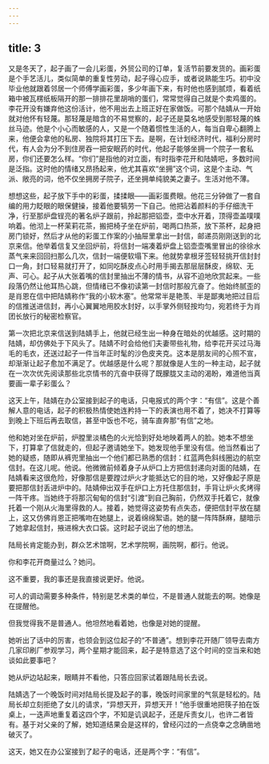 ```yaml
---
---
---
```

title: 3
---




又是冬天了，起子画了一会儿彩蛋，外贸公司的订单，复活节前要发货的。画彩蛋是个手艺活儿，类似简单的重复性劳动，起子得心应手，或者说熟能生巧。初中没毕业他就跟着邻居一个师傅学画彩蛋，多少年画下来，有时他也感到腻烦，看着纸箱中被瓦楞纸板隔开的那一排排花里胡哨的蛋们，常常觉得自己就是个卖鸡蛋的。李花开没有嫌弃他这份活计，他不用出去上班正好在家做饭。可那个陆婧从一开始就对他怀有轻蔑。那轻蔑是暗含的不易觉察的，起子还是莫名地感受到那轻蔑的蛛丝马迹。他是个小心而敏感的人，又是一个随着惯性生活的人，每当自卑心翻腾上来，他便会拿他的私房、独院将其打压下去。是啊，在计划经济时代，福利分房时代，有人会为分不到住房吞一把安眠药的时代，他起子能够坐拥一个院子一套私房，你们还要怎么样。“你们”是指他的对立面，有时指李花开和陆婧吧，多数时间是泛指。这时他的情绪又昂扬起来，他尤其喜欢“坐拥”这个词，这是个主动、气派、敞亮的词，他不仅坐拥房子院子，还坐拥单纯貌美之妻子。生活对他不薄。

想想这些，起子放下手中的彩蛋，揉揉眼——画彩蛋费眼。他花三分钟做了一套自编的用力眨眼的眼保健操，接着他要犒劳一下自己。他把沾着颜料的手仔细洗干净，行至那炉盘锃亮的著名炉子跟前，拎起那把铝壶，壶中水开着，顶得壶盖噗噗响着。他沏上一杯茉莉花茶，搬把椅子坐在炉前，喝两口热茶，放下茶杯，起身把房门锁好，然后才从他的彩蛋工作案的小抽屉里拿出一封信，邮递员刚刚送到的北京来信。他举着信复又坐回炉前，将信封一端凑着炉盘上铝壶壶嘴里冒出的徐徐水蒸气来来回回扫那么几次，信封一端便软塌下来。他就势拿根牙签轻轻挑开信封封口一角，封口轻易就打开了，如同吃酥皮点心时用手揭去那层层酥皮，绵软、无声、可心。起子从大张着嘴的信封里抽出不薄的情书，从容不迫地欣赏起来。一些段落仍然让他耳热心跳，但情绪已不像初读第一封信时那般亢奋了。他始终腻歪的是肖恩在信中把陆婧称作“我的小软木塞”。他常常半是艳羡、半是鄙夷地把过目后的信推送进信封，再小心翼翼地用胶水封好，以手掌外侧轻按均匀，宛若终于为肖团长放行的秘密检察官。

第一次把北京来信送到陆婧手上，他就已经生出一种身在暗处的优越感。这时期的陆婧，却仿佛处于下风头了。陆婧不时会给他们夫妻带些礼物，给李花开买过马海毛的毛衣，还送过起子一件当年正时髦的沙色皮夹克。这本是朋友间的心照不宣，却渐渐让起子愈加不满足了。优越感是什么呢？那就像是人生的一种主动，起子就在一次次优先阅读那些北京情书的亢奋中获得了既朦胧又主动的渴盼，难道他当真要画一辈子彩蛋么？

这天上午，陆婧在办公室接到起子的电话，只电报式的两个字：“有信”。这是个善解人意的电话，起子的积极热情使她连矜持一下的表演也用不着了，她决不打算等到晚上下班后再去取信，甚至中饭也不吃，骑车直奔那“有信”之地。

他和她对坐在炉前，炉膛里淡橘色的火光恰到好处地映着两人的脸。她本不想坐下，打算拿了信就走的，但起子邀请她坐下。她发现他手里没有信。他当然看出了她的疑惑，随即从裤兜里抽出一个他们都已熟悉的信封：红蓝两色斜线圈边的航空信封。在这儿呢。他说。他微微前倾着身子从炉口上方把信封递向对面的陆婧，在陆婧看来这很危险，好像那信是要蹚过炉火才能抵达它的目的地，又好像起子原是要把那信封丢进炉中的。陆婧伸出双手在炉口上方托住那信封，手背让炉火炙烤得一阵干疼。当她终于将那沉甸甸的信封“引渡”到自己胸前，仍然双手托着它，就像托着一个刚从火海里得救的人。接着，她觉得这姿势有点失态，便把信封平放在腿上，这又仿佛肖恩正把嘴吻在她腿上，说着绵绵絮语。她的腿一阵阵酥麻，腿暗示了她拿起信封，掖进棉大衣口袋。这时起子说出了他的想法。

陆局长肯定能办到，群众艺术馆啊，艺术学院啊，画院啊，都行。他说。

你和李花开商量过么？她问。

这不重要，我的事还是我直接说更好。他说。

可人的调动需要多种条件，特别是艺术类的单位，不是普通人就能去的啊。她像是在提醒他。

但我觉得我不是普通人。他坦然地看着她，也像是对她的提醒。

她听出了话中的厉害，也领会到这位起子的“不普通”。想到李花开随厂领导去南方几家印刷厂参观学习，两个星期才能回来，起子是特意选了这个时间的空当来和她谈如此要事吧？

她从炉边站起来，眼睛并不看他，只答应回家试着跟陆局长去说。

陆婧选了一个晚饭时间对陆局长提及起子的事，晚饭时间家里的气氛是轻松的。陆局长却立刻拒绝了女儿的请求，“异想天开，异想天开！”他手很重地把筷子拍在饭桌上，一迭声地重复着这四个字，不知是讥讽起子，还是斥责女儿，也许二者皆有。基于对父亲的了解，她知道结果会是这样的，曾经闪过的一点侥幸之念确凿地破灭了。

这天，她又在办公室接到了起子的电话，还是两个字：“有信”。